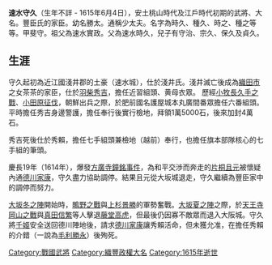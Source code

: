 {{blpunsourced|time=2017-03-10T07:53:19+00:00}}
'''速水守久'''（生年不詳 - 1615年6月4日），安土桃山時代及江戶時代初期的武將、大名。豐臣氏的家臣。幼名勝太。通稱少太夫。名字為時久、種久、時之、種之等等。甲斐守。祖父為速水實政。父為速水時久，兒子有守治、宗久、保久及貞久。
==生涯==
守久起初為近江國淺井郡的土豪（速水城），仕於淺井氏。淺井滅亡後成為[[織田市|織田市]]之女茶茶的家臣，仕於[[羽柴秀吉|羽柴秀吉]]，擔任近習組頭、黄母衣眾。
歷經[[小牧長久手之戰|小牧長久手之戰]]、[[小田原征伐|小田原征伐]]，朝鮮出兵之際，於肥前國名護屋城本丸廣間番眾擔任六番組頭。
平時擔任秀吉身邊警護，擔任奉行後實行檢地，拜領1萬5000石，後來加封4萬石。

秀吉死後仕於秀賴，擔任七手組頭兼檢地（越前）奉行，也擔任旗本部隊核心的七手組的筆頭。

慶長19年（1614年），爆發[[方廣寺鐘銘事件|方廣寺鐘銘事件]]，為和平交渉而奔走的[[片桐且元|片桐且元]]被懷疑內通[[德川家康|德川家康]]，守久盡力協助調停。結果且元從大坂城退走，守久繼續為豐臣家中的調停而努力。

[[大坂冬之陣|大坂冬之陣]]開始時，[[鴫野之戰|鴫野之戰]]與[[上杉景勝|上杉景勝]]的軍勢奮戰。[[大坂夏之陣|大坂夏之陣]]之際，於[[天王寺岡山之戰|天王寺岡山之戰]]與[[真田信繁|真田信繁]]等人擊退[[藤堂高虎|藤堂高虎]]，但最後仍因寡不敵眾而退入大阪城。守久將[[千姬|千姬]]安全送回德川陣地後，請求[[德川家康|德川家康]]讓秀賴活命，但未獲允准，在擔任秀賴的介錯（一說為[[毛利勝永|毛利勝永]]）後殉死。

[[Category:戰國武將|Category:戰國武將]]
[[Category:織豐政權大名|Category:織豐政權大名]]
[[Category:1615年逝世|Category:1615年逝世]]
